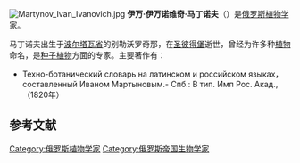 {{otheruses|other=当代俄罗斯作曲家|弗拉基米尔·马丁诺夫}}
[[File:Martynov_Ivan_Ivanovich.jpg|thumb]]
'''伊万·伊万诺维奇·马丁诺夫'''（{{lang-ru|'''Мартынов, Иван Иванович'''}}）{{BD|1771年||1833年|11月1日|}}是[[俄罗斯|俄罗斯]][[植物学家|植物学家]]。

马丁诺夫出生于[[波尔塔瓦省|波尔塔瓦省]]的别勒沃罗奇那，在[[圣彼得堡|圣彼得堡]]逝世，曾经为许多种[[植物|植物]]命名，是[[种子植物|种子植物]]方面的专家。主要著作有：
* Техно-ботанический словарь на латинском и российском языках，составленный Иваном Мартыновым.- Спб.: В тип. Имп Рос. Акад.,（1820年）

{{植物命名人|Martinov|伊万·伊万诺维奇·马丁诺夫}}

==参考文献==
{{reflist}}
{{DEFAULTSORT:Martinov, Ivan Ivanovic}}

[[Category:俄罗斯植物学家|Category:俄罗斯植物学家]]
[[Category:俄罗斯帝国生物学家|Category:俄罗斯帝国生物学家]]